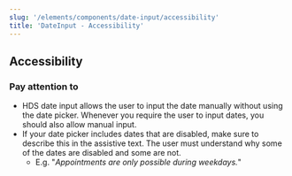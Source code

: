 ```yaml
---
slug: '/elements/components/date-input/accessibility'
title: 'DateInput - Accessibility'
---
```



## Accessibility

### Pay attention to
- HDS date input allows the user to input the date manually without using the date picker. Whenever you require the user to input dates, you should also allow manual input.
- If your date picker includes dates that are disabled, make sure to describe this in the assistive text. The user must understand why some of the dates are disabled and some are not.
    - E.g. "_Appointments are only possible during weekdays._"

